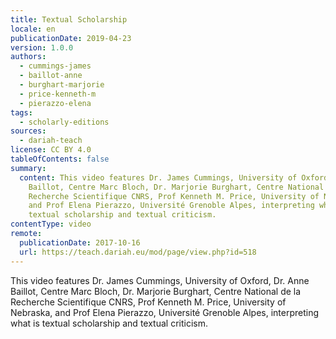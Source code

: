 ```yaml
---
title: Textual Scholarship
locale: en
publicationDate: 2019-04-23
version: 1.0.0
authors:
  - cummings-james
  - baillot-anne
  - burghart-marjorie
  - price-kenneth-m
  - pierazzo-elena
tags:
  - scholarly-editions
sources:
  - dariah-teach
license: CC BY 4.0
tableOfContents: false
summary:
  content: This video features Dr. James Cummings, University of Oxford, Dr. Anne
    Baillot, Centre Marc Bloch, Dr. Marjorie Burghart, Centre National de la
    Recherche Scientifique CNRS, Prof Kenneth M. Price, University of Nebraska,
    and Prof Elena Pierazzo, Université Grenoble Alpes, interpreting what is
    textual scholarship and textual criticism.
contentType: video
remote:
  publicationDate: 2017-10-16
  url: https://teach.dariah.eu/mod/page/view.php?id=518
---
```

This video features Dr. James Cummings, University of Oxford, Dr. Anne Baillot, Centre Marc Bloch, Dr. Marjorie Burghart, Centre National de la Recherche Scientifique CNRS, Prof Kenneth M. Price, University of Nebraska, and Prof Elena Pierazzo, Université Grenoble Alpes, interpreting what is textual scholarship and textual criticism.

<VideoCard title="DH in Practice" subtitle="Textual Scholarship" id="3ozkay6oLuY" image="images/textual-scholarship.jpg" provider="youtube" />


